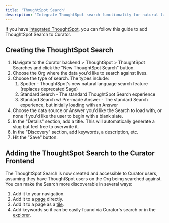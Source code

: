 ```yaml
---
title: 'ThoughtSpot Search'
description: 'Integrate ThoughtSpot search functionality for natural language query capabilities within Curator.'
---
```


If you have [integrated ThoughtSpot](
    https://curator.interworks.com/page/kb/creating-integrationsthoughtspot-connection/integrating-thoughtspot-with-curator/1257
), you can follow this guide to add ThoughtSpot Search to Curator.

## Creating the ThoughtSpot Search

1. Navigate to the Curator backend > ThoughtSpot > ThoughtSpot Searches and click the "New ThoughtSpot Search" button.
2. Choose the Org where the data you'd like to search against lives.
3. Choose the type of search. The types include:
    1. Spotter - ThoughtSpot's new natural language search feature (replaces deprecated Sage)
    2. Standard Search - The standard ThoughtSpot Search experience
    3. Standard Search w/ Pre-made Answer - The standard Search experience, but initially loading with an Answer
4. Choose the data source or Answer you'd like the Search to load with, or none if you'd like the user to begin with a
blank slate.
5. In the "Details" section, add a title. This will automatically generate a slug but feel free to overwrite it.
6. In the "Discovery" section, add keywords, a description, etc.
7. Hit the "Save" button.

## Adding the ThoughtSpot Search to the Curator Frontend

The ThoughtSpot Search is now created and accessible to Curator users, assuming they have ThoughtSpot users on the Org
being searched against. You can make the Search more discoverable in several ways:

1. Add it to your navigation.
2. Add it to a [page](
    https://curator.interworks.com/page/kb/site-content-designpages/pages-overview/1078
) directly.
3. Add it to a page as a [tile](
    https://curator.interworks.com/page/kb/site-content-designpages/tiles/1260
).
4. Add keywords so it can be easily found via Curator's search or in the [explorer](
    https://curator.interworks.com/page/kb/site-content-designpages/explorer/1306
).
